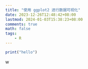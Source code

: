 ```yaml
---
title: "使用 ggplot2 进行数据可视化"
date: 2023-12-26T12:48:42+08:00
lastmod: 2024-01-03T15:38:23+08:00
comments: true
math: false
tags:
    - R
---
```


```r
print("hello")
```


w

